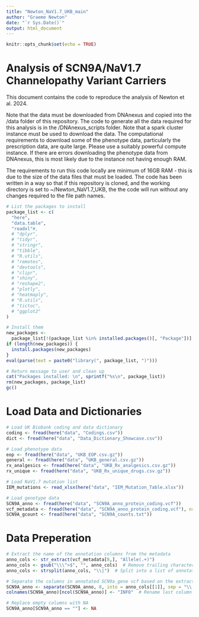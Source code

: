 ```yaml
---
title: "Newton_NaV1.7_UKB_main"
author: "Graeme Newton"
date: "`r Sys.Date()`"
output: html_document
---
```


```r
knitr::opts_chunk$set(echo = TRUE)
```


# Analysis of SCN9A/NaV1.7 Channelopathy Variant Carriers
This document contains the code to reproduce the analysis of Newton et al. 2024.

Note that the data must be downloaded from DNAnexus and copied into the /data folder of this repository. The code to generate all the data required for this analysis is in the /DNAnexus_scripts folder. Note that a spark cluster instance must be used to download the data. The computational requirements to download some of the phenotype data, particularly the prescription data, are quite large. Please use a suitably powerful compute instance. If there are errors downloading the phenotype data from DNAnexus, this is most likely due to the instance not having enough RAM.

The requirements to run this code locally are minimum of 16GB RAM - this is due to the size of the data files that must be loaded. The code has been written in a way so that if this repository is cloned, and the working directory is set to ~/Newton_NaV1.7_UKB, the the code will run without any changes required to the file path names.

```r
# List the packages to install
package_list <- c(
  "here",
  "data.table",
  "readxl"#,
  # "dplyr",
  # "tidyr",
  # "stringr",
  # "tibble",
  # "R.utils",
  # "remotes",
  # "devtools",
  # "clipr",
  # "shiny",
  # "reshape2",
  # "plotly",
  # "heatmaply",
  # "R.utils",
  # "tictoc",
  # "ggplot2"
)

# Install them
new_packages <-
  package_list[!(package_list %in% installed.packages()[, "Package"])]
if (length(new_packages)) {
  install.packages(new_packages)
}
eval(parse(text = paste0("library(", package_list, ")")))

# Return message to user and clean up
cat("Packages installed: \n", sprintf("%s\n", package_list))
rm(new_packages, package_list)
gc()
```

# Load Data and Dictionaries
```r
# Load UK Biobank coding and data dictionary
coding <- fread(here("data", "Codings.csv"))
dict <- fread(here("data", "Data_Dictionary_Showcase.csv"))

# Load phenotype data
eop <- fread(here("data", "UKB_EOP.csv.gz"))
general <- fread(here("data", "UKB_general.csv.gz"))
rx_analgesics <- fread(here("data", "UKB_Rx_analgesics.csv.gz"))
rx_unique <- fread(here("data", "UKB_Rx_unique_drugs.csv.gz"))

# Load NaV1.7 mutation list
IEM_mutations <- read_xlsx(here("data", "IEM_Mutation_Table.xlsx"))

# Load genotype data
SCN9A_anno <- fread(here("data", "SCN9A_anno_protein_coding.vcf"))
vcf_metadata <- fread(here("data", "SCN9A_anno_protein_coding.vcf"), nrows = 62, header = FALSE, fill = TRUE)
SCN9A_gcount <- fread(here("data", "SCN9A_counts.txt"))

```

# Data Preperation
```r
# Extract the name of the annotation columns from the metadata
anno_cols <- str_extract(vcf_metadata[8,], "Allele(.+)")
anno_cols <- gsub("\\\">$", "", anno_cols)  # Remove trailing characters
anno_cols <- strsplit(anno_cols, "\\|")  # Split into a list of annotations

# Separate the columns in annotated SCN9a_gene vcf based on the extracted annotations
SCN9A_anno <- separate(SCN9A_anno, 8, into = anno_cols[[1]], sep = "\\|", extra = "merge")
colnames(SCN9A_anno)[ncol(SCN9A_anno)] <- "INFO"  # Rename last column as "INFO"

# Replace empty columns with NA
SCN9A_anno[SCN9A_anno == ""] <- NA
```

